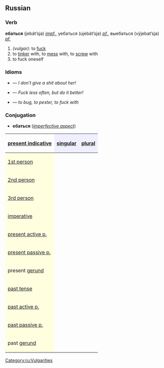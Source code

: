 ==Russian==
[[Category:ru:Vulgarities]]
===Verb===
'''ебаться''' (jebát’sja) ''[[impf.]]'', уебаться (ujebát’sja) ''[[pf.]]'', выебаться (výjebat’sja) ''[[pf.]]''

#''(vulgar):'' to [[fuck]]
#to [[tinker]] with, to [[mess]] with, to [[screw]] with
#to fuck oneself

===Idioms===
*{{RUchar|Еби́сь [[она|она́]] [[в]] [[рот]]!}} — ''I don’t give a shit about her!''
*{{RUchar|Еби́тесь [[реже|ре́же]], [[аккуратный|аккура́тней]]!}} — ''Fuck less often, but do it better!''
*{{RUchar|еба́ть [[мозг|мозги́]]}} — ''to bug, to pester, to fuck with''

===Conjugation===
*'''ебаться''' (''[[imperfective aspect]]'')

{| border="1" cellpadding="4" cellspacing="0"
!
[[present indicative]]
! style="background-color: #EFEFFF" align="center"|[[singular]]
! style="background-color: #EFEFFF" align="center"|[[plural]]
|-
! style="background-color: #FFFFE0" align="left"|[[first person|1st person]]
| align="center"|{{RUchar|ебу́сь}}
| align="center"|{{RUchar|ебёмся}}
|-
! style="background-color: #FFFFE0" align="left"|[[second person|2nd person]]
| align="center"|{{RUchar|ебёшься}}
| align="center"|{{RUchar|ебётесь}}
|-
! style="background-color: #FFFFE0" align="left"|[[third person|3rd person]]
| align="center"|{{RUchar|ебётся}}
| align="center"|{{RUchar|ебу́тся}}
|-
! style="background-color: #FFFFE0" align="left"|[[imperative]]
| align="center"|{{RUchar|еби́сь}}
| align="center"|{{RUchar|еби́тесь}}
|-
! style="background-color: #FFFFE0" align="left"|[[present participle|present active p.]]
| align="center"|{{RUchar|ебу́щийся}}
| align="center"|{{RUchar| }}
|-
! style="background-color: #FFFFE0" align="left"|[[present participle|present passive p.]]
| align="center"|{{RUchar|—}}
| align="center"|{{RUchar| }}
|-
! style="background-color: #FFFFE0" align="left"|present [[gerund]]
| align="center"|{{RUchar|—}}
| align="center"|{{RUchar| }}
|-
! style="background-color: #FFFFE0" align="left"|[[past tense]]
| align="center"|{{RUchar|ёбся, ебла́сь, ебло́сь</br>еба́лся, еба́лась, еба́лось}}
| align="center"|{{RUchar|ебли́сь, еба́лись}}
|-
! style="background-color: #FFFFE0" align="left"|[[past participle|past active p.]]
| align="center"|{{RUchar|еба́вшийся}}
| align="center"|{{RUchar| }}
|-
! style="background-color: #FFFFE0" align="left"|[[past participle|past passive p.]]
| align="center"|{{RUchar|ёбанный}}
| align="center"|{{RUchar| }}
|-
! style="background-color: #FFFFE0" align="left"|past [[gerund]]
| align="center"|{{RUchar|—}}
| align="center"|{{RUchar| }}
|}